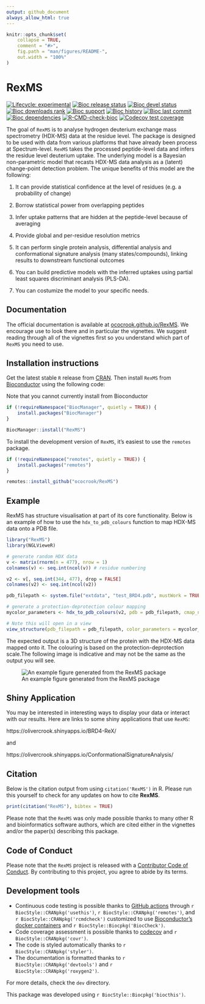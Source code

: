 ```yaml
---
output: github_document
always_allow_html: true
---
```


<!-- README.md is generated from README.Rmd. Please edit that file -->

```r
knitr::opts_chunk$set(
    collapse = TRUE,
    comment = "#>",
    fig.path = "man/figures/README-",
    out.width = "100%"
)
```

# RexMS

<!-- badges: start -->
[![Lifecycle: experimental](https://img.shields.io/badge/lifecycle-experimental-orange.svg)](https://lifecycle.r-lib.org/articles/stages.html#experimental)
[![Bioc release status](http://www.bioconductor.org/shields/build/release/bioc/RexMS.svg)](https://bioconductor.org/checkResults/release/bioc-LATEST/RexMS)
[![Bioc devel status](http://www.bioconductor.org/shields/build/devel/bioc/RexMS.svg)](https://bioconductor.org/checkResults/devel/bioc-LATEST/RexMS)
[![Bioc downloads rank](https://bioconductor.org/shields/downloads/release/RexMS.svg)](http://bioconductor.org/packages/stats/bioc/RexMS/)
[![Bioc support](https://bioconductor.org/shields/posts/RexMS.svg)](https://support.bioconductor.org/tag/RexMS)
[![Bioc history](https://bioconductor.org/shields/years-in-bioc/RexMS.svg)](https://bioconductor.org/packages/release/bioc/html/RexMS.html#since)
[![Bioc last commit](https://bioconductor.org/shields/lastcommit/devel/bioc/RexMS.svg)](http://bioconductor.org/checkResults/devel/bioc-LATEST/RexMS/)
[![Bioc dependencies](https://bioconductor.org/shields/dependencies/release/RexMS.svg)](https://bioconductor.org/packages/release/bioc/html/RexMS.html#since)
[![R-CMD-check-bioc](https://github.com/ococrook/RexMS/actions/workflows/R-CMD-check-bioc.yaml/badge.svg)](https://github.com/ococrook/RexMS/actions/workflows/R-CMD-check-bioc.yaml)
[![Codecov test coverage](https://codecov.io/gh/ococrook/RexMS/branch/devel/graph/badge.svg)](https://app.codecov.io/gh/ococrook/RexMS?branch=devel)
<!-- badges: end -->

The goal of `RexMS` is to analyse hydrogen deuterium exchange mass spectrometry
(HDX-MS) data at the residue level. The package is designed to be used with
data from various platforms that have already been process at Spectrum-level.
`RexMS` takes the processed peptide-level data and infers the residue level
deuterium uptake. The underlying model is a Bayesian non-parametric model that
recasts HDX-MS data analysis as a (latent) change-point detection problem.
The unique benefits of this model are the following: 

(1) It can provide statistical confidence at the level of residues (e.g.
a probability of change)

(2) Borrow statistical power from overlapping peptides

(3) Infer uptake patterns that are hidden at the peptide-level because of
averaging

(4) Provide global and per-residue resolution metrics

(5) It can perform single protein analysis, differential analysis and
conformational signature analysis (many states/compounds), linking results
to downstream functional outcomes

(6) You can build predictive models with the inferred uptakes using partial 
least squares discriminant analysis (PLS-DA).

(7) You can costumize the model to your specific needs.

## Documentation

The official documentation is available at 
[ococrook.github.io/RexMS](https://ococrook.github.io/RexMS/). We encourage
use to look there and in particular the vignettes. We suggest reading through 
all of the vignettes first so you understand which part of `RexMS` you need to use.


## Installation instructions

Get the latest stable `R` release from [CRAN](http://cran.r-project.org/). Then install `RexMS` from [Bioconductor](http://bioconductor.org/) using the following code: 

Note that you cannot currently install from Bioconductor

```r
if (!requireNamespace("BiocManager", quietly = TRUE)) {
    install.packages("BiocManager")
}

BiocManager::install("RexMS")
```

To install the development version of `RexMS`, it's easiest to use the
`remotes` package.


```r
if (!requireNamespace("remotes", quietly = TRUE)) {
    install.packages("remotes")
}

remotes::install_github("ococrook/RexMS")
```

## Example

RexMS has structure visualisation at part of its core functionality.
Below is an example of how to use the `hdx_to_pdb_colours` function to map HDX-MS data onto a PDB file. 

```r
library("RexMS")
library(NGLVieweR)

# generate random HDX data
v <- matrix(rnorm(n = 477), nrow = 1)
colnames(v) <- seq.int(ncol(v)) # residue numbering

v2 <- v[, seq.int(344, 477), drop = FALSE]
colnames(v2) <- seq.int(ncol(v2))

pdb_filepath <- system.file("extdata", "test_BRD4.pdb", mustWork = TRUE, package = "RexMS")

# generate a protection-deprotection colour mapping
mycolor_parameters <- hdx_to_pdb_colours(v2, pdb = pdb_filepath, cmap_name = "ProtDeprot")

# Note this will open in a view
view_structure(pdb_filepath = pdb_filepath, color_parameters = mycolor_parameters)
```

The expected output is a 3D structure of the protein with the HDX-MS data mapped
onto it. The colouring is based on the protection-deprotection scale.The
following image is indicative and may not be the same as the output you will see.

![An example figure generated from the RexMS package](man/figures/pdb_hdx.png)

## Shiny Application

You may be interested in interesting ways to display your data or interact 
with our results. Here are links to some shiny applications that use `RexMS`:

https://olivercrook.shinyapps.io/BRD4-ReX/

and

https://olivercrook.shinyapps.io/ConformationalSignatureAnalysis/


## Citation

Below is the citation output from using `citation('RexMS')` in R. Please
run this yourself to check for any updates on how to cite __RexMS__.

```r
print(citation("RexMS"), bibtex = TRUE)
```

Please note that the `RexMS` was only made possible thanks to many other
R and bioinformatics software authors, which are cited either
in the vignettes and/or the paper(s) describing this package.

## Code of Conduct

Please note that the `RexMS` project is released with a
[Contributor Code of Conduct](http://bioconductor.org/about/code-of-conduct/). 
By contributing to this project, you agree to abide by its terms.

## Development tools

* Continuous code testing is possible thanks to
[GitHub actions](https://www.tidyverse.org/blog/2020/04/usethis-1-6-0/) 
through `r BiocStyle::CRANpkg('usethis')`, `r BiocStyle::CRANpkg('remotes')`, 
and `r BiocStyle::CRANpkg('rcmdcheck')` customized to 
use [Bioconductor's docker containers](https://www.bioconductor.org/help/docker/) 
and `r BiocStyle::Biocpkg('BiocCheck')`.
* Code coverage assessment is possible thanks
to [codecov](https://codecov.io/gh) and `r BiocStyle::CRANpkg('covr')`.
* The code is styled automatically thanks to `r BiocStyle::CRANpkg('styler')`.
* The documentation is formatted thanks to `r BiocStyle::CRANpkg('devtools')` 
and `r BiocStyle::CRANpkg('roxygen2')`.

For more details, check the `dev` directory.

This package was developed using `r BiocStyle::Biocpkg('biocthis')`.


